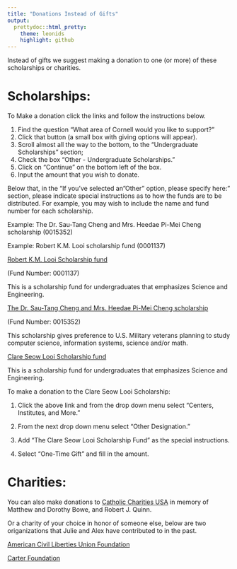 ```yaml
---
title: "Donations Instead of Gifts"
output:
  prettydoc::html_pretty:
    theme: leonids
    highlight: github
---
```


Instead of gifts we suggest making a donation to one (or more) of these scholarships or charities.

# Scholarships:

To Make a donation click the links and follow the instructions below.

1. Find the question "What area of Cornell would you like to support?"
2. Click that button (a small box with giving options will appear).
3. Scroll almost all the way to the bottom, to the "Undergraduate Scholarships" section;
4. Check the box "Other - Undergraduate Scholarships."
5. Click on "Continue" on the bottom left of the box.
6. Input the amount that you wish to donate.
 

Below that, in the "If you've selected an "Other" option, please specify here:" section, please indicate special instructions as to how the funds are to be distributed.  For example, you may wish to include the name and fund number for each scholarship. 

Example: The Dr. Sau-Tang Cheng and Mrs. Heedae Pi-Mei Cheng scholarship (0015352)

Example: Robert K.M. Looi scholarship fund (0001137)

[Robert K.M. Looi Scholarship fund](https://securelb.imodules.com/s/1717/alumni/index.aspx?sid=1717&gid=2&pgid=3052&cid=7311&CFID=8326842&CFTOKEN=26a8f686f61b80df-736EF6F7-D744-D15C-432E1D049F7A45C5)

(Fund Number: 0001137)

This is a scholarship fund for undergraduates that emphasizes Science and Engineering.

[The Dr. Sau-Tang Cheng and Mrs. Heedae Pi-Mei Cheng scholarship](https://securelb.imodules.com/s/1717/alumni/index.aspx?sid=1717&gid=2&pgid=3052&cid=7311&CFID=8326842&CFTOKEN=26a8f686f61b80df-736EF6F7-D744-D15C-432E1D049F7A45C5) 

(Fund Number: 0015352)

This scholarship gives preference to U.S. Military veterans planning to study computer science, information systems, science and/or math.

[Clare Seow Looi Scholarship fund](https://makeagift.stanford.edu)

This is a scholarship fund for undergraduates that emphasizes Science and Engineering.

To make a donation to the Clare Seow Looi Scholarship:

1. Click the above link and from the drop down menu select "Centers, Institutes, and More."

2. From the next drop down menu select "Other Designation."

3. Add "The Clare Seow Looi Scholarship Fund" as the special instructions.

4. Select "One-Time Gift" and fill in the amount.


# Charities:
You can also make donations to [Catholic Charities USA](https://www.catholiccharitiesusa.org/) in memory of Matthew and Dorothy Bowe, and Robert J. Quinn.

Or a charity of your choice in honor of someone else, below are two origanizations that Julie and Alex have contributed to in the past. 

[American Civil Liberties Union Foundation](https://action.aclu.org/give/make-tax-deductible-gift-aclu-foundation?ms_aff=NAT&initms_aff=NAT&ms=19XXXX_about_dif_fdn&initms=19XXXX_about_dif_fdn&ms_chan=web&initms_chan=web&cid=7014A000001jncjQAA)

[Carter Foundation](https://www.cartercenter.org/)
